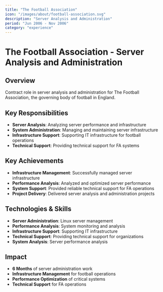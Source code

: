 ```yaml
---
title: "The Football Association"
icon: "/images/about/football-association.svg"
description: "Server Analysis and Administration"
period: "Jun 2006 - Nov 2006"
category: "experience"
---
```


# The Football Association - Server Analysis and Administration

## Overview

Contract role in server analysis and administration for The Football Association, the governing body of football in England.

## Key Responsibilities

- **Server Analysis**: Analyzing server performance and infrastructure
- **System Administration**: Managing and maintaining server infrastructure
- **Infrastructure Support**: Supporting IT infrastructure for football operations
- **Technical Support**: Providing technical support for FA systems

## Key Achievements

- **Infrastructure Management**: Successfully managed server infrastructure
- **Performance Analysis**: Analyzed and optimized server performance
- **System Support**: Provided reliable technical support for FA operations
- **Project Delivery**: Delivered server analysis and administration projects

## Technologies & Skills

- **Server Administration**: Linux server management
- **Performance Analysis**: System monitoring and analysis
- **Infrastructure Support**: Supporting IT infrastructure
- **Technical Support**: Providing technical support for organizations
- **System Analysis**: Server performance analysis

## Impact

- **6 Months** of server administration work
- **Infrastructure Management** for football operations
- **Performance Optimization** of critical systems
- **Technical Support** for FA operations 
